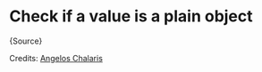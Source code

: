 

# Check if a value is a plain object

<CodeBlock language="ts">{Source}</CodeBlock>

Credits: [Angelos
Chalaris](https://www.30secondsofcode.org/js/s/is-plain-object/)
